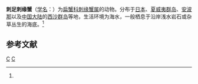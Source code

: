 {{Speciesbox
| taxon = Crossotonotus spinipes
| binomial_authority = (de Man, 1887)<ref name='id11921'>{{cite web| url =http://www.bioinfo.cn/db05/BjdwSpecies.php?action=view&id=11921| title =刺足刺缘蟹| work =《中国动物物种编目数据库》| publisher =中国科学院微生物研究所| author =中国科学院动物研究所| accessdate =2009-04-28| deadurl =yes| archiveurl =https://web.archive.org/web/20160305033522/http://www.bioinfo.cn/db05/BjdwSpecies.php?action=view&id=11921| archivedate =2016-03-05}}</ref>
}}

'''刺足刺缘蟹'''（[[学名|学名]]：{{lang|la|''Crossotonotus spinipes''}}）为[[扁蟹科|扁蟹科]][[刺缘蟹属|刺缘蟹属]]的动物。分布于[[日本|日本]]、[[夏威夷群岛|夏威夷群岛]]、[[安波那|安波那]]以及[[中国大陆|中国大陆]]的[[西沙群岛|西沙群岛]]等地，生活环境为海水，一般栖息于沿岸浅水岩石或杂草丛生的海底。<ref name='id11921'/>

== 参考文献 ==
{{reflist}}

{{螃蟹小作品}}
{{taxonbar}}
[[Category:_1887年描述的动物|C]]
[[Category:刺缘蟹属|C]]